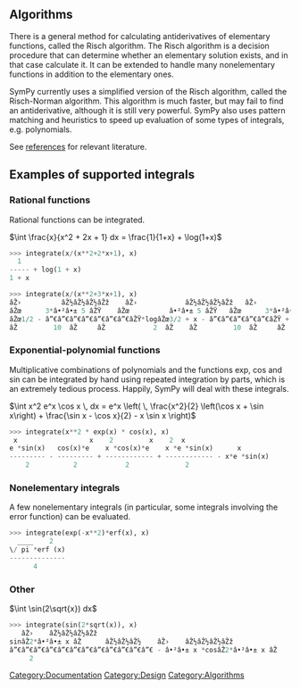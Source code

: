 ==Algorithms==

There is a general method for calculating antiderivatives of elementary functions, called the Risch algorithm. The Risch algorithm is a decision procedure that can determine whether an elementary solution exists, and in that case calculate it. It can be extended to handle many nonelementary functions in addition to the elementary ones.

SymPy currently uses a simplified version of the Risch algorithm, called the Risch-Norman algorithm. This algorithm is much faster, but may fail to find an antiderivative, although it is still very powerful. SymPy also uses pattern matching and heuristics to speed up evaluation of some types of integrals, e.g. polynomials.

See [[references]] for relevant literature.

==Examples of supported integrals==

===Rational functions===
Rational functions can be integrated.

<math>\int \frac{x}{x^2 + 2x + 1} dx = \frac{1}{1+x} + \log(1+x)</math>

<source lang=python>
>>> integrate(x/(x**2+2*x+1), x)
  1
----- + log(1 + x)
1 + x
</source>

<source lang=python>
>>> integrate(x/(x**2+3*x+1), x)
âŽ›          âŽ½âŽ½âŽ½âŽž    âŽ›            âŽ½âŽ½âŽ½âŽž   âŽ›          âŽ½âŽ½âŽ½âŽž    âŽ›            âŽ½âŽ½âŽ½âŽž
âŽœ      3*â•²â•± 5 âŽŸ    âŽœ          â•²â•± 5 âŽŸ   âŽœ      3*â•²â•± 5 âŽŸ    âŽœ          â•²â•± 5 âŽŸ
âŽœ1/2 - â”€â”€â”€â”€â”€â”€â”€âŽŸ*logâŽœ3/2 + x - â”€â”€â”€â”€â”€âŽŸ + âŽœ1/2 + â”€â”€â”€â”€â”€â”€â”€âŽŸ*logâŽœ3/2 + x + â”€â”€â”€â”€â”€âŽŸ
âŽ         10  âŽ     âŽ            2  âŽ    âŽ         10  âŽ     âŽ            2  âŽ 
</source>

===Exponential-polynomial functions===
Multiplicative combinations of polynomials and the functions exp, cos and sin can be integrated by hand using repeated integration by parts, which is an extremely tedious process. Happily, SymPy will deal with these integrals.

<math>\int x^2 e^x \cos x \, dx =  e^x \left( \, \frac{x^2}{2} \left(\cos x + \sin x\right) + \frac{\sin x - \cos x}{2} - x \sin x \right)</math>

<source lang=python>
>>> integrate(x**2 * exp(x) * cos(x), x)
 x                  x    2         x    2  x
e *sin(x)   cos(x)*e    x *cos(x)*e    x *e *sin(x)      x
--------- - --------- + ------------ + ------------ - x*e *sin(x)
    2           2            2              2
</source>

===Nonelementary integrals===
A few nonelementary integrals (in particular, some integrals involving the error function) can be evaluated.

<source lang=python>
>>> integrate(exp(-x**2)*erf(x), x)
  ____    2
\/ pi *erf (x)
--------------
      4
</source>

===Other===
	
<math>\int \sin(2\sqrt{x}) dx</math>
			
<source lang=python>
>>> integrate(sin(2*sqrt(x)), x)
   âŽ›    âŽ½âŽ½âŽ½âŽž                     
sinâŽ2*â•²â•± x âŽ      âŽ½âŽ½âŽ½    âŽ›    âŽ½âŽ½âŽ½âŽž
â”€â”€â”€â”€â”€â”€â”€â”€â”€â”€â”€â”€ - â•²â•± x *cosâŽ2*â•²â•± x âŽ 
     2                           
</source>

[[Category:Documentation]]
[[Category:Design]]
[[Category:Algorithms]]
